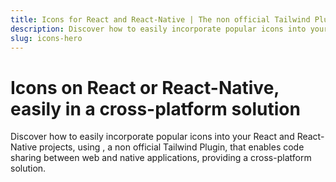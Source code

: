 ```yaml
---
title: Icons for React and React-Native | The non official Tailwind Plugin
description: Discover how to easily incorporate popular icons into your React and React-Native projects, a non official Tailwind Plugin using RocketIcons, enabling code sharing between web and native applications, providing a cross-platform solution.
slug: icons-hero
---
```



# Icons on React or React-Native, easily in a cross-platform solution

Discover how to easily incorporate popular icons into your React and React-Native projects, using <RocketIconsTextDefault showIcon={false} />, a non official Tailwind Plugin,
that enables code sharing between web and native applications, providing a cross-platform solution.


